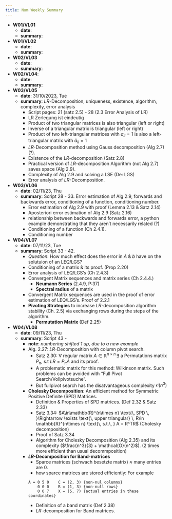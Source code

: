 ```yaml
---
title: Num Weekly Summary
---
```


* **W01/VL01**
  * **date**: 
  * **summary**: 
* **W01/VL02**
  * **date**:
  * **summary**:
* **W02/VL03**
  * **date**:
  * **summary**:
* **W02/VL04**:
  * **date**:
  * **summary**:
* **W03/VL05**
  * **date**: 31/10/2023, Tue
  * **summary**: $LR$-Decomposition, uniqueness, existence, algorithm, complexity, error analysis
    * Script pages: 21 (satz 2.5) - 28 (2.3 Error Analysis of LR)
    * LR Zerlegung ist eindeutig
    * Product of two triangular matrices is also triangular (left or right)
    * Inverse of a triangular matrix is triangular (left or right)
    * Product of two left-triangular matrices with $a_{ii} = 1$ is also a left-triangular matrix with $\tilde{a}_{ii} = 1$
    * $LR$-Decomposition method using Gauss decomposition (Alg 2.7) (?).
    * Existence of the $LR$-decomposition (Satz 2.8)
    * Practical version of $LR$-decomposition Algorithm (not Alg 2.7) saves space (Alg 2.9).
    * Complexity of Alg 2.9 and solving a LSE (De: LGS)
    * Error analysis of $LR$-Decomposition.
* **W03/VL06**
  * **date**: 02/11/23, Thu
  * **summary**: Script 28 - 33. Error estimation of Alg 2.9, forwards and backwards error, conditioning of a function, conditioning number. 
    * Error estimation of Alg 2.9 with proof (Lemma 2.13 & Satz 2.14)
    * Aposteriori error estimation of Alg 2.9 (Satz 2.16)
    * relationship between backwards and forwards error, a python example demonstrating that they aren't necessarily related (?)
    * Conditioning of a function (Ch 2.4.1). 
    * Conditioning number
* **W04/VL07**
  * **date**: 07/11/23, Tue
  * **summary**: Script 33 - 42. 
    * *Question*: How much effect does the error in $A$ & $b$ have on the solutuion of an LEQ/LGS? 
    * Conditioning of a matrix & its proof. (Prop 2.20)
    * Error analysis of LEQ/LGS's (Ch 2.4.3)
    * Convergent Matrix sequences and  matrix series (Ch 2.4.4.)
      * **Neumann Series** (2.4.9, P:37)
      * **Spectral radius** of a matrix
    * Convergent Matrix sequences are used in the proof of error estimation of LEQ/LGS's. Proof of 2.2.1
    * **Pivoting Strategies** to increase $LR$-decomposition algorithm stability (Ch. 2.5) via exchanging rows during the steps of the algorithm.
      * **Permutation Matrix** (Def 2.25)
* **W04/VL08**
  * **date**: 09/11/23, Thu
  * **summary**: Script 43 - 
    * **note**: *numbering shifted 1 up, due to a new example*
    * Alg. 2.27: $LR$-Decomposition with column pivot search. 
      * Satz 2.30: $\forall$ regular matrix $A \in \mathbb{R}^{n\times n}\, \exists$ a Permutations matrix $P_{\pi}$, s.t $LR = P_{\pi}A$ and its proof.
      * A problematic matrix for this method: Wilkinson matrix. Such problems can be avoided with "Full Pivot Search/Vollpivotsuche". 
      * But fullpivot search has the disatvantageous complexity $\mathcal{O}(n^3)$
    * **Cholesky Decomposition**: An efficient method for Symmetric Positive Definite (SPD) Matrices.
      * Definition & Properties of SPD matrices. (Def 2.32 & Satz 2.33)
      * Satz 3.34: $A\in\mathbb{R}^{n\times n} \text{\, SPD \, }\Rightarrow \exists \text{\, upper triangular} \, R\in \mathbb{R}^{n\times n} \text{\, s.t.\, } A = R^TR$ (Cholesky decomposition) 
      * Proof of Satz 3.34
      * Algorithm for Cholesky Decomposition (Alg 2.35) and its complexity ($\frac{n^3}{3} + \mathcal{O}(n^2)$). (2 times more efficient than usual decommposition)
    * **$LR$-Decomposition for Band-matrices**
      * Sparce matrices (schwach besetzte matrix) $\approx$ many entries are 0. 
      * how sparce matrices are stored efficiently: For example

      ```text
      A = 0 5 0    C = (2, 3) {non-nul columns}
          0 0 0    R = (1, 3) {non-null rows}
          0 0 7    X = (5, 7) {actual entries in these coordinates}
      ```

      * Definition of a band matrix (Def 2.38)
      * $LR$-decomposition for Band matrices. 

        